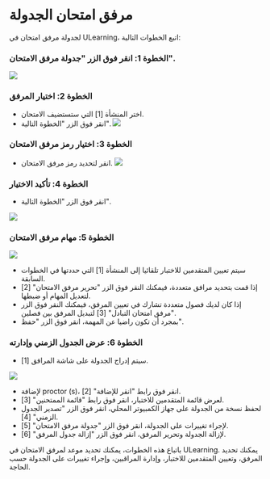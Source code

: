 
# مرفق امتحان الجدولة 

 لجدولة مرفق امتحان في ULearning، اتبع الخطوات التالية: 

 ### الخطوة 1: انقر فوق الزر "جدولة مرفق الامتحان". 
 ![]( /img/utest/teacher/managing16.png) 
 
 ### الخطوة 2: اختيار المرفق 
 - اختر المنشأة [1] التي ستستضيف الامتحان. 
 - انقر فوق الزر "الخطوة التالية". 
 ![]( /img/utest/teacher/managing17.png) 
 
 ### الخطوة 3: اختيار رمز مرفق الامتحان 

 - انقر لتحديد رمز مرفق الامتحان. 
 ![]( /img/utest/teacher/managing18.png) 
 
 ### الخطوة 4: تأكيد الاختيار 

 - انقر فوق الزر "الخطوة التالية". 

 ![]( /img/utest/teacher/managing19.png)

### الخطوة 5: مهام مرفق الامتحان 
 
 ![]( /img/utest/teacher/managing20.png) 
  
 - سيتم تعيين المتقدمين للاختبار تلقائيا إلى المنشأة [1] التي حددتها في الخطوات السابقة. 
 - إذا قمت بتحديد مرافق متعددة، فيمكنك النقر فوق الزر "تحرير مرفق الامتحان" [2] لتعديل المهام أو ضبطها. 
 - إذا كان لديك فصول متعددة تشارك في تعيين المرفق، فيمكنك النقر فوق الزر "مرفق امتحان التبادل" [3] لتبديل المرفق بين فصلين. 
 - بمجرد أن تكون راضيا عن المهمة، انقر فوق الزر "حفظ". 
 
 ### الخطوة 6: عرض الجدول الزمني وإدارته 
 
 - سيتم إدراج الجدولة على شاشة المرافق [1]. 
 
 ![]( /img/utest/teacher/managing21.png) 
  
 - لإضافة proctor (s)، انقر فوق رابط "انقر للإضافة" [2]. 
 - لعرض قائمة المتقدمين للاختبار، انقر فوق رابط "قائمة الممتحنين" [3]. 
 - لحفظ نسخة من الجدولة على جهاز الكمبيوتر المحلي، انقر فوق الزر "تصدير الجدول الزمني" [4]. 
 - لإجراء تغييرات على الجدولة، انقر فوق الزر "جدولة مرفق الامتحان" [5]. 
 - لإزالة الجدولة وتحرير المرفق، انقر فوق الزر "إزالة جدول المرفق" [6]. 
 
 باتباع هذه الخطوات، يمكنك تحديد موعد لمرفق الامتحان في ULearning. يمكنك تحديد المرفق، وتعيين المتقدمين للاختبار، وإدارة المراقبين، وإجراء تغييرات على الجدولة حسب الحاجة.
